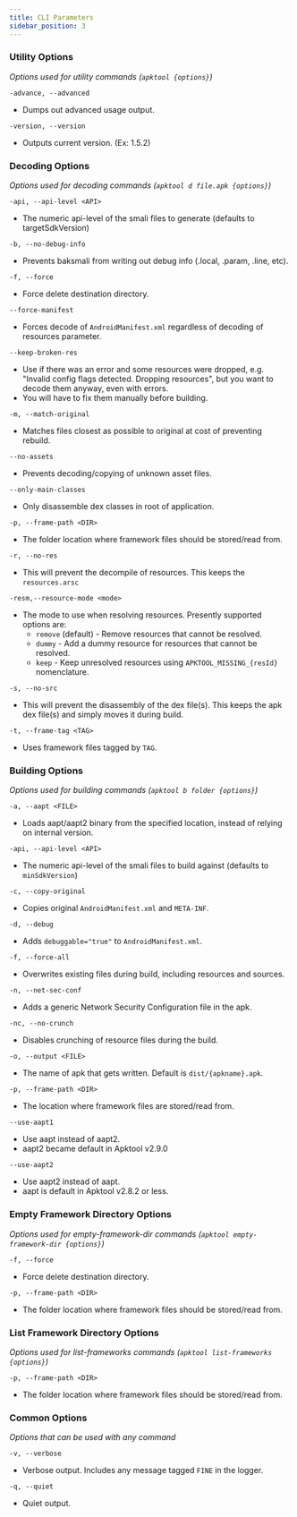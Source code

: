 ```yaml
---
title: CLI Parameters
sidebar_position: 3
---
```


### Utility Options

_Options used for utility commands (`apktool {options}`)_

```
-advance, --advanced
```

- Dumps out advanced usage output.

```
-version, --version
```

- Outputs current version. (Ex: 1.5.2)

### Decoding Options

_Options used for decoding commands (`apktool d file.apk {options}`)_

```
-api, --api-level <API>
```

- The numeric api-level of the smali files to generate (defaults to targetSdkVersion)

```
-b, --no-debug-info
```

- Prevents baksmali from writing out debug info (.local, .param, .line, etc).

```
-f, --force
```

- Force delete destination directory.

```
--force-manifest
```

- Forces decode of `AndroidManifest.xml` regardless of decoding of resources parameter.

```
--keep-broken-res
```

- Use if there was an error and some resources were dropped, e.g. "Invalid config flags detected. Dropping resources", but you want to decode them anyway, even with errors.
- You will have to fix them manually before building.

```
-m, --match-original
```

- Matches files closest as possible to original at cost of preventing rebuild.

```
--no-assets
```

- Prevents decoding/copying of unknown asset files.

```
--only-main-classes
```

- Only disassemble dex classes in root of application.

```
-p, --frame-path <DIR>
```

- The folder location where framework files should be stored/read from.

```
-r, --no-res
```

- This will prevent the decompile of resources. This keeps the `resources.arsc`

```
-resm,--resource-mode <mode>
```

- The mode to use when resolving resources. Presently supported options are:
  - `remove` (default) - Remove resources that cannot be resolved.
  - `dummy` - Add a dummy resource for resources that cannot be resolved.
  - `keep` - Keep unresolved resources using `APKTOOL_MISSING_{resId}` nomenclature.

```
-s, --no-src
```

- This will prevent the disassembly of the dex file(s). This keeps the apk dex file(s) and simply moves it during build.

```
-t, --frame-tag <TAG>
```

- Uses framework files tagged by `TAG`.

### Building Options

_Options used for building commands (`apktool b folder {options}`)_

```
-a, --aapt <FILE>
```

- Loads aapt/aapt2 binary from the specified location, instead of relying on internal version.

```
-api, --api-level <API>
```

- The numeric api-level of the smali files to build against (defaults to `minSdkVersion`)

```
-c, --copy-original
```

- Copies original `AndroidManifest.xml` and `META-INF`.

```
-d, --debug
```

- Adds `debuggable="true"` to `AndroidManifest.xml`.

```
-f, --force-all
```

- Overwrites existing files during build, including resources and sources.

```
-n, --net-sec-conf
```

- Adds a generic Network Security Configuration file in the apk.

```
-nc, --no-crunch
```

- Disables crunching of resource files during the build.

```
-o, --output <FILE>
```

- The name of apk that gets written. Default is `dist/{apkname}.apk`.

```
-p, --frame-path <DIR>
```

- The location where framework files are stored/read from.

```
--use-aapt1
```

- Use aapt instead of aapt2.
- aapt2 became default in Apktool v2.9.0

```
--use-aapt2
```

- Use aapt2 instead of aapt.
- aapt is default in Apktool v2.8.2 or less.

### Empty Framework Directory Options

_Options used for empty-framework-dir commands (`apktool empty-framework-dir {options}`)_

```
-f, --force
```

- Force delete destination directory.

```
-p, --frame-path <DIR>
```

- The folder location where framework files should be stored/read from.

### List Framework Directory Options

_Options used for list-frameworks commands (`apktool list-frameworks {options}`)_

```
-p, --frame-path <DIR>
```

- The folder location where framework files should be stored/read from.

### Common Options

_Options that can be used with any command_

```
-v, --verbose
```

- Verbose output. Includes any message tagged `FINE` in the logger.

```
-q, --quiet
```

- Quiet output.
